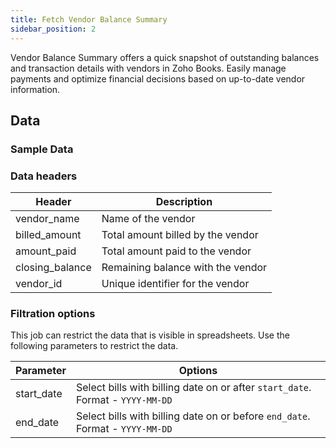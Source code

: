 ```yaml
---
title: Fetch Vendor Balance Summary
sidebar_position: 2
---
```




Vendor Balance Summary offers a quick snapshot of outstanding balances and transaction details with vendors in Zoho Books. Easily manage payments and optimize financial decisions based on up-to-date vendor information.

<AddJob
  template="gsheet_zoho_books_db_get_vendor_balance_summary"
/>


## Data

### Sample Data

<Gsheet
  src="https://docs.google.com/spreadsheets/d/1-gX-uq5YrTW-6gQJYM-mNXitEOfJLTiQCvPtV8CR1Yc/edit#gid=1691982332"
/>


### Data headers

| Header           | Description                                           |
|------------------|-------------------------------------------------------|
| vendor_name      | Name of the vendor                                    |
| billed_amount    | Total amount billed by the vendor                      |
| amount_paid      | Total amount paid to the vendor                        |
| closing_balance  | Remaining balance with the vendor                      |
| vendor_id        | Unique identifier for the vendor                       |


### Filtration options

This job can restrict the data that is visible in spreadsheets. Use the following parameters to restrict the data.

| Parameter | Options |
|----|----|
| start_date | Select bills with billing date on or after `start_date`. Format - `YYYY-MM-DD` |
| end_date | Select bills with billing date on or before `end_date`. Format - `YYYY-MM-DD` |


<!---
## Others

### Similar jobs

Similar sort of data can be achieved by using get accounting transaction job and filtering it by invoice type. 

### Reports that use this job

Here are some of the report templates that use this job: 
-->